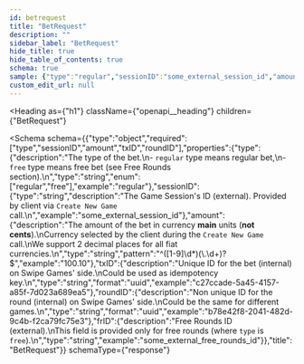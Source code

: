 ```yaml
---
id: betrequest
title: "BetRequest"
description: ""
sidebar_label: "BetRequest"
hide_title: true
hide_table_of_contents: true
schema: true
sample: {"type":"regular","sessionID":"some_external_session_id","amount":"100.10","txID":"c27ccade-5a45-4157-a85f-7d023a689ea5","roundID":"b78e42f8-2041-482d-9c4b-f2ca79fc75e3","frID":"some_external_free_rounds_id"}
custom_edit_url: null
---
```



<Heading
  as={"h1"}
  className={"openapi__heading"}
  children={"BetRequest"}
>
</Heading>





<Schema
  schema={{"type":"object","required":["type","sessionID","amount","txID","roundID"],"properties":{"type":{"description":"The type of the bet.\n- `regular` type means regular bet,\n- `free` type means free bet (see Free Rounds section).\n","type":"string","enum":["regular","free"],"example":"regular"},"sessionID":{"type":"string","description":"The Game Session's ID (external). Provided by client via `Create New Game` call.\n","example":"some_external_session_id"},"amount":{"description":"The amount of the bet in currency **main** units (**not cents**).\nCurrency selected by the client during the `Create New Game` call.\nWe support 2 decimal places for all fiat currencies.\n","type":"string","pattern":"^([1-9]\\d*)(\\.\\d+)?$","example":"100.10"},"txID":{"description":"Unique ID for the bet (internal) on Swipe Games' side.\nCould be used as idempotency key.\n","type":"string","format":"uuid","example":"c27ccade-5a45-4157-a85f-7d023a689ea5"},"roundID":{"description":"Non unique ID for the round (internal) on Swipe Games' side.\nCould be the same for different games.\n","type":"string","format":"uuid","example":"b78e42f8-2041-482d-9c4b-f2ca79fc75e3"},"frID":{"description":"Free Rounds ID (external).\nThis field is provided only for free rounds (where `type` is `free`).\n","type":"string","example":"some_external_free_rounds_id"}},"title":"BetRequest"}}
  schemaType={"response"}
>
  
</Schema>
            